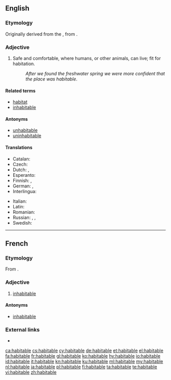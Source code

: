 ==English==

===Etymology===
Originally derived from the {{etyl|la|en}} {{m|la|habitābilis||habitable}}, from {{m|la|habitō||dwell, live}}.

===Adjective===
{{en-adj}}

# Safe and comfortable, where humans, or other animals, can live; fit for habitation.
#: ''After we found the freshwater spring we were more confident that the place was habitable''.

====Related terms====
* [[habitat]]
* [[inhabitable]]

====Antonyms====
* [[unhabitable]]
* [[uninhabitable]]

====Translations====
{{trans-top|where humans or other animals can live}}
* Catalan: {{t+|ca|habitable}}
* Czech: {{t|cs|obyvatelný}}
* Dutch: {{t+|nl|bewoonbaar}}, {{t+|nl|bewoonbare}}
* Esperanto: {{t|eo|enloĝebla}}
* Finnish: {{t|fi|asuttava}}, {{t|fi|asuinkelpoinen}}
* German: {{t+|de|bewohnbar}}, {{t+|de|habitabel}}
* Interlingua: {{t|ia|habitabile}}
{{trans-mid}}
* Italian: {{t+|it|abitabile}}
* Latin: {{t|la|habitabilis}}
* Romanian: {{t+|ro|locuibil}}
* Russian: {{t|ru|[[приго́дный]] [[для]] [[жизнь|жи́зни]]|sc=Cyrl}}, {{t|ru|[[го́дный]] [[для]] [[жильё|жилья́]]|sc=Cyrl}}, {{t+|ru|жило́й|sc=Cyrl}}
* Swedish: {{t+|sv|beboelig}}
{{trans-bottom}}

{{trans-see|inhabited}}

----

==French==

===Etymology===
From {{etyl|la|fr}} {{term|habitabilis|lang=la}}.

===Adjective===
{{fr-adj|mf}}

# [[inhabitable]]

====Antonyms====
* [[inhabitable]]

===External links===
* {{R:TLFi}}

[[ca:habitable]]
[[cs:habitable]]
[[cy:habitable]]
[[de:habitable]]
[[et:habitable]]
[[el:habitable]]
[[fa:habitable]]
[[fr:habitable]]
[[gl:habitable]]
[[ko:habitable]]
[[hy:habitable]]
[[io:habitable]]
[[id:habitable]]
[[it:habitable]]
[[kn:habitable]]
[[ku:habitable]]
[[ml:habitable]]
[[my:habitable]]
[[nl:habitable]]
[[ja:habitable]]
[[pl:habitable]]
[[fi:habitable]]
[[ta:habitable]]
[[te:habitable]]
[[vi:habitable]]
[[zh:habitable]]